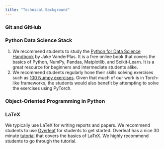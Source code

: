 ```yaml
---
title: "Technical Background"
---
```



### Git and GitHub

### Python Data Science Stack

1. We recommend students to study the [Python for Data Science Handbook](https://jakevdp.github.io/PythonDataScienceHandbook/) by Jake VanderPlas. It is a free online book that covers the basics of Python, NumPy, Pandas, Matplotlib, and Scikit-Learn. It is a great resource for beginners and intermediate students alike.
2. We recommend students regularly hone their skills solving exercises such as [100 Numpy exercises](https://github.com/rougier/numpy-100). Given that much of our work is in Torch-like frameworks, the students would also benefit by attempting to solve the exercises using PyTorch.

### Object-Oriented Programming in Python

### LaTeX

We typically use LaTeX for writing reports and papers. We recommend students to use [Overleaf](https://www.overleaf.com/) for students to get started. Overleaf has a nice 30 minute [tutorial](https://www.overleaf.com/learn/latex/Learn_LaTeX_in_30_minutes) that covers the basics of LaTeX. We highly recommend students to go through the tutorial.


